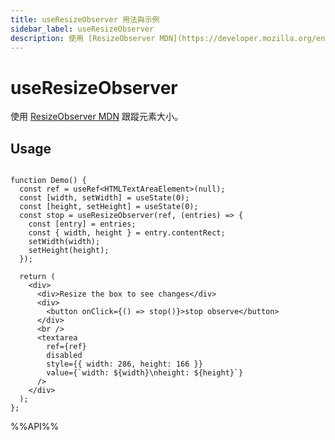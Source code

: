 ```yaml
---
title: useResizeObserver 用法與示例
sidebar_label: useResizeObserver
description: 使用 [ResizeObserver MDN](https://developer.mozilla.org/en-US/docs/Web/API/ResizeObserver) 跟蹤元素大小。 本文介紹其用法、最佳實踐與代碼示例。
---
```

# useResizeObserver

使用 [ResizeObserver MDN](https://developer.mozilla.org/en-US/docs/Web/API/ResizeObserver) 跟蹤元素大小。

## Usage

```tsx live

function Demo() {
  const ref = useRef<HTMLTextAreaElement>(null);
  const [width, setWidth] = useState(0);
  const [height, setHeight] = useState(0);
  const stop = useResizeObserver(ref, (entries) => {
    const [entry] = entries;
    const { width, height } = entry.contentRect;
    setWidth(width);
    setHeight(height);
  });

  return (
    <div>
      <div>Resize the box to see changes</div>
      <div>
        <button onClick={() => stop()}>stop observe</button>
      </div>
      <br />
      <textarea
        ref={ref}
        disabled
        style={{ width: 286, height: 166 }}
        value={`width: ${width}\nheight: ${height}`}
      />
    </div>
  );
};

```

%%API%%